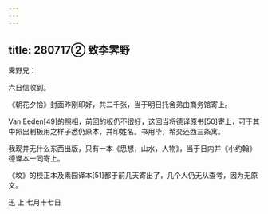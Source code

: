 ```yaml
---
---
---
```

title: 280717② 致李霁野
---




霁野兄：

六日信收到。

《朝花夕拾》封面昨刚印好，共二千张，当于明日托舍弟由商务馆寄上。

Van Eeden[49]的照相，前回的板仍不很好，这回当将德译原书[50]寄上，可于其中照出制板用之样子悉仍原本，并印姓名。书用毕，希交还西三条寓。

我现并无什么东西出版，只有一本《思想，山水，人物》，当于日内并《小约翰》德译本一同寄上。

《坟》的校正本及素园译本[51]都于前几天寄出了，几个人仍无从查考，因为无原文。

迅 上 七月十七日